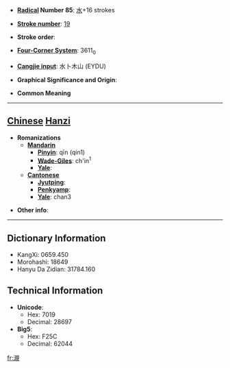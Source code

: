 * '''[[Wiktionary:Chinese radical index| Radical]] Number 85''': [[Wiktionary:Chinese radical index 水|水]]+16 strokes

* '''[[Wiktionary:Chinese total strokes index|Stroke number]]''': [[Wiktionary:Chinese total strokes index 19|19]]

* '''Stroke order''': 

* '''[[Wiktionary:Chinese four corner index|Four-Corner System]]''': 3611<sub>0</sub>

* '''[[Wiktionary:Chinese Cangjie index|Cangjie input]]''': 水卜木山 (EYDU)

* '''Graphical Significance and Origin''': 

* '''Common Meaning'''

----

== [[Chinese]] [[Hanzi]] ==

* '''Romanizations'''
** '''[[Mandarin]]'''
*** '''[[Pinyin]]''': qīn (qin1)
*** '''[[Wade-Giles]]''': ch'in<sup>1</sup>
*** '''[[Yale]]''': 
** '''[[Cantonese]]'''
*** '''[[Jyutping]]''':
*** '''[[Penkyamp]]''': 
*** '''[[Yale]]''': chan3

* '''Other info''': 

----

== Dictionary Information ==

* KangXi: 0659.450
* Morohashi: 18649
* Hanyu Da Zidian: 31784.160

== Technical Information ==

* '''Unicode''':
** Hex: 7019
** Decimal: 28697
* '''Big5''':
** Hex: F25C
** Decimal: 62044

[[fr:瀙]]